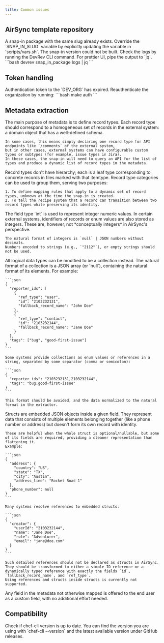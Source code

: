 ```yaml
---
title: Common issues
---
```

## AirSync template repository
<AccordionGroup>
  <Accordion title="Getting a *Conflict* error when running `make deploy`">
    A snap-in package with the same slug already exists.
    Override the `SNAP_IN_SLUG` variable by explicitly updating the variable in `scripts/vars.sh`.
  </Accordion>
  <Accordion title="Deployment of snap-in failed after *Waiting for snap-in version to be ready* message">
    The snap-in version could not be built.
    Check the logs by running the DevRev CLI command. For prettier UI, pipe the output to `jq`.
    ```bash
    devrev snap_in_package logs | jq
    ```
  </Accordion>
</AccordionGroup>

## Token handling
<AccordionGroup>
  <Accordion title="*Token is expired* when deploying or cleaning up">
    Authentication token to the `DEV_ORG` has expired. Reauthenticate the organization by running:
    ```bash
    make auth
    ```
  </Accordion>
</AccordionGroup>

## Metadata extraction
<AccordionGroup>
  <Accordion title="Tips for defining record types">
    The main purpose of metadata is to define record types. 
    Each record type should correspond to a homogeneous set of records in the external system: a domain object that has a well-defined schema.

    In some cases, this means simply declaring one record type for API endpoints like `/comments` of the external system,
    but in other cases, external systems can have configurable custom types or subtypes (for example, issue types in Jira).
    In these cases, the snap-in will need to query an API for the list of types and produce a dynamic list of record types in the metadata.
  </Accordion>
  
  <Accordion title="Understanding record type categories">
    Record types don't have hierarchy; each is a leaf type corresponding to concrete records in files marked with that itemtype. 
    Record type categories can be used to group them, serving two purposes:

    1. To define mapping rules that apply to a dynamic set of record types, unknown at the time the snap-in is created.
    2. To tell the recipe system that a record can transition between two record types while preserving its identity.
  </Accordion>
  
  <Accordion title="Working with integer fields">
    The field type `int` is used to represent integer numeric values. 
    In certain external systems, identifiers of records or enum values are also stored as integers. 
    These are, however, not *conceptually integers* in AirSync's perspective.
    
    The natural format of integers is `null` | JSON numbers without decimals.
    Numbers encoded to strings (e.g., `"2112"`), or empty strings should not be used.
  </Accordion>
    
  <Accordion title="Working with collections">
    All logical data types can be modified to be a collection instead.
    The natural format of a collection is a JSON array (or `null`), containing the natural format of its elements. 
    For example:

    ```json
    {
      "reporter_ids": [
        {
          "ref_type": "user",
          "id": "2103232131",
          "fallback_record_name": "John Doe"
        },
        {
          "ref_type": "contact",
          "id": "2103232144",
          "fallback_record_name": "Jane Doe"
        }
      ],
      "tags": ["bug", "good-first-issue"]
    }
    ```

    Some systems provide collections as enum values or references in a string, separated by some separator (comma or semicolon):

    ```json
    {
      "reporter_ids": "2103232131,2103232144",
      "tags": "bug;good-first-issue"
    }
    ```

    This format should be avoided, and the data normalized to the natural format in the extractor.
  </Accordion>
  
  <Accordion title="Using struct fields">
    Structs are embedded JSON objects inside a given field. 
    They represent data that consists of multiple elements belonging together (like a phone number or address) but doesn't form its own record with identity.
    
    These are helpful when the whole struct is optional/nullable, but some of its fields are required, providing a cleaner representation than flattening it. 
    Example:

    ```json
    {
      "address": {
        "country": "US",
        "state": "TX",
        "city": "Austin",
        "address_line": "Rocket Road 1"
      },
      "phone_number": null
    }
    ```

    Many systems resolve references to embedded structs:

    ```json
    {
      "creator": {
        "userId": "2103232144",
        "name": "Jane Doe",
        "role": "Adventurer",
        "email": "jane@doe.com"
      }
    }
    ```

    Such detailed references should not be declared as structs in AirSync. 
    They should be transformed to either a simple ID reference or a dynamically typed reference with exactly the fields `id`, `fallback_record_name`, and `ref_type`. 
    Using references and structs inside structs is currently not supported.
  </Accordion>
  
  <Accordion title="Custom fields">
    Any field in the metadata not otherwise mapped is offered to the end user as a custom field, with no additional effort needed.
  </Accordion>
</AccordionGroup>

## Compatibility
<AccordionGroup>
  <Accordion title="Chef-cli version">
    Check if chef-cli version is up to date. 
    You can find the version you are using with `chef-cli --version` and the latest available version under GitHub releases.
  </Accordion>
</AccordionGroup>

